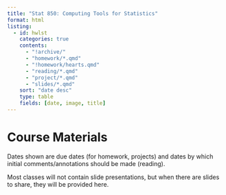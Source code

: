 ```yaml
---
title: "Stat 850: Computing Tools for Statistics"
format: html
listing:
  - id: hwlst
    categories: true
    contents: 
      - "!archive/"
      - "homework/*.qmd"
      - "!homework/hearts.qmd"
      - "reading/*.qmd"
      - "project/*.qmd" 
      - "slides/*.qmd"
    sort: "date desc"
    type: table
    fields: [date, image, title]
---
```


# Course Materials

Dates shown are due dates (for homework, projects) and dates by which initial comments/annotations should be made (reading). 

Most classes will not contain slide presentations, but when there are slides to share, they will be provided here.

::: {#hwlst}
:::
